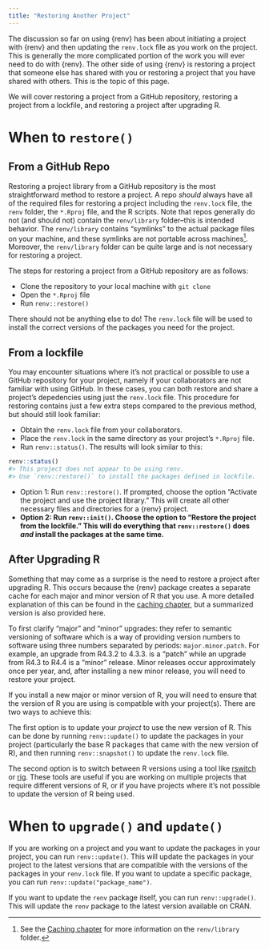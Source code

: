 ```yaml
---
title: "Restoring Another Project"
---
```


The discussion so far on using {renv} has been about initiating a project with {renv} and then updating the `renv.lock` file as you work on the project. This is generally the more complicated portion of the work you will ever need to do with {renv}. The other side of using {renv} is restoring a project that someone else has shared with you or restoring a project that you have shared with others. This is the topic of this page.

We will cover restoring a project from a GitHub repository, restoring a project from a lockfile, and restoring a project after upgrading R.

# When to `restore()`

## From a GitHub Repo

Restoring a project library from a GitHub repository is the most straightforward method to restore a project. A repo *should* always have all of the required files for restoring a project including the `renv.lock` file, the `renv` folder, the `*.Rproj` file, and the R scripts. Note that repos generally do not (and should not) contain the `renv/library` folder--this is intended behavior. The `renv/library` contains "symlinks" to the actual package files on your machine, and these symlinks are not portable across machines[^1]. Moreover, the `renv/library` folder can be quite large and is not necessary for restoring a project.

[^1]: See the [Caching chapter](caching.html) for more information on the `renv/library` folder.

The steps for restoring a project from a GitHub repository are as follows:

-   Clone the repository to your local machine with `git clone`
-   Open the `*.Rproj` file
-   Run `renv::restore()`

There should not be anything else to do! The `renv.lock` file will be used to install the correct versions of the packages you need for the project.

## From a lockfile

You may encounter situations where it's not practical or possible to use a GitHub repository for your project, namely if your collaborators are not familiar with using GitHub. In these cases, you can both restore and share a project's depedencies using just the `renv.lock` file. This procedure for restoring contains just a few extra steps compared to the previous method, but should still look familiar:

-   Obtain the `renv.lock` file from your collaborators.
-   Place the `renv.lock` in the same directory as your project's `*.Rproj` file.
-   Run `renv::status()`. The results will look similar to this:

``` r
renv::status()
#> This project does not appear to be using renv.
#> Use `renv::restore()` to install the packages defined in lockfile.
```

-   Option 1: Run `renv::restore()`. If prompted, choose the option "Activate the project and use the project library." This will create all other necessary files and directories for a {renv} project.
-   **Option 2: Run `renv::init()`. Choose the option to "Restore the project from the lockfile." This will do everything that `renv::restore()` does *and* install the packages at the same time.**

## After Upgrading R

Something that may come as a surprise is the need to restore a project after upgrading R. This occurs because the {renv} package creates a separate cache for each major and minor version of R that you use. A more detailed explanation of this can be found in the [caching chapter](caching.html), but a summarized version is also provided here.

<!-- When you upgrade R, the cache for the previous version of R is no longer valid. This is because the cache contains compiled binaries of packages that are specific to the version of R you are using. When you upgrade R, the compiled binaries are no longer valid and need to be recompiled. This is why you need to restore the project after upgrading R. -->

To first clarify "major" and "minor" upgrades: they refer to semantic versioning of software which is a way of providing version numbers to software using three numbers separated by periods: `major.minor.patch`. For example, an upgrade from R4.3.2 to 4.3.3. is a "patch" while an upgrade from R4.3 to R4.4 is a "minor" release. Minor releases occur approximately once per year, and, after installing a new minor release, you will need to restore your project.

If you install a new major or minor version of R, you will need to ensure that the version of R you are using is compatible with your project(s). There are two ways to achieve this:

The first option is to update your *project* to use the new version of R. This can be done by running `renv::update()` to update the packages in your project (particularly the base R packages that came with the new version of R), and then running `renv::snapshot()` to update the `renv.lock` file.

The second option is to switch between R versions using a tool like [rswitch](https://rud.is/rswitch/) or [rig](https://github.com/r-lib/rig). These tools are useful if you are working on multiple projects that require different versions of R, or if you have projects where it's not possible to update the version of R being used.

# When to `upgrade()` and `update()`

If you are working on a project and you want to update the packages in your project, you can run `renv::update()`. This will update the packages in your project to the latest versions that are compatible with the versions of the packages in your `renv.lock` file. If you want to update a specific package, you can run `renv::update("package_name")`.

If you want to update the `renv` package itself, you can run `renv::upgrade()`. This will update the `renv` package to the latest version available on CRAN.


